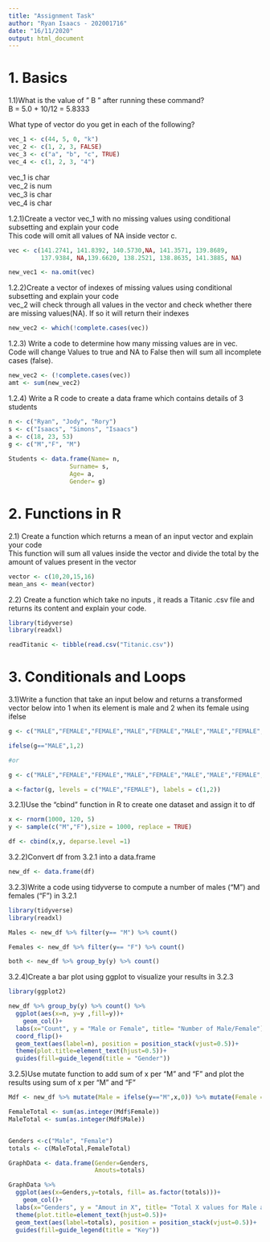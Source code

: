 ```yaml
---
title: "Assignment Task"
author: "Ryan Isaacs - 202001716"
date: "16/11/2020"
output: html_document
---
```


# 1. Basics


1.1)What is the value of " B " after running these command?  
B = 5.0 + 10/12 = 5.8333

What type of vector do you get in each of the following?  
```r
vec_1 <- c(44, 5, 0, "k")
vec_2 <- c(1, 2, 3, FALSE)
vec_3 <- c("a", "b", "c", TRUE)
vec_4 <- c(1, 2, 3, "4")
```

vec_1 is char   
vec_2 is num  
vec_3 is char  
vec_4 is char
  
  
1.2.1)Create a vector vec_1 with no missing values using conditional subsetting and explain your code  
This code will omit all values of NA inside vector c.
```r
vec <- c(141.2741, 141.8392, 140.5730,NA, 141.3571, 139.8689, 
         137.9384, NA,139.6620, 138.2521, 138.8635, 141.3885, NA)

new_vec1 <- na.omit(vec)

```


1.2.2)Create a vector of indexes of missing values using conditional subsetting and explain your code  
vec_2 will check through all values in the vector and check whether there are missing values(NA). If so it will return their indexes  
```r

new_vec2 <- which(!complete.cases(vec))


```
  
1.2.3) Write a code to determine how many missing values are in vec.  
Code will change Values to true and NA to False then will sum all incomplete cases (false).
```r

new_vec2 <- (!complete.cases(vec))  
amt <- sum(new_vec2)

```

  
1.2.4) Write a R code to create a data frame which contains details of 3 students  
```r

n <- c("Ryan", "Jody", "Rory")  
s <- c("Isaacs", "Simons", "Isaacs")  
a <- c(18, 23, 53)  
g <- c("M","F", "M")  
  
Students <- data.frame(Name= n,
                 Surname= s,
                 Age= a,
                 Gender= g)

```


# 2. Functions in R  


2.1) Create a function which returns a mean of an input vector and explain your code  
This function will sum all values inside the vector and divide the total by the amount of values present in the vector
```r

vector <- c(10,20,15,16) 
mean_ans <- mean(vector) 

```

 
2.2) Create a function which take no inputs , it reads a Titanic .csv file and returns its content and explain your code.  
```r
library(tidyverse)  
library(readxl)

readTitanic <- tibble(read.csv("Titanic.csv"))

```
  
  
# 3. Conditionals and Loops
  
3.1)Write a function that take an input below and returns a transformed vector below into 1 when its element is male and 2 when its female using ifelse
```r

g <- c("MALE","FEMALE","FEMALE","MALE","FEMALE","MALE","MALE","FEMALE", "MALE","MALE","FEMALE","MALE","MALE","FEMALE","MALE","MALE","MALE")

ifelse(g=="MALE",1,2)

#or

g <- c("MALE","FEMALE","FEMALE","MALE","FEMALE","MALE","MALE","FEMALE", "MALE","MALE","FEMALE","MALE","MALE","FEMALE","MALE","MALE","MALE")

a <-factor(g, levels = c("MALE","FEMALE"), labels = c(1,2))

```

    
3.2.1)Use the "cbind " function in R to create one dataset and assign it to df
```r
x <- rnorm(1000, 120, 5)
y <- sample(c("M","F"),size = 1000, replace = TRUE)

df <- cbind(x,y, deparse.level =1)

```
  
  
3.2.2)Convert df from 3.2.1 into a data.frame
```r

new_df <- data.frame(df)

```
  
  
3.2.3)Write a code using tidyverse to compute a number of males ("M") and females ("F") in 3.2.1
```r
library(tidyverse)
library(readxl)

Males <- new_df %>% filter(y== "M") %>% count()

Females <- new_df %>% filter(y== "F") %>% count()

both <- new_df %>% group_by(y) %>% count()


```
  
  
3.2.4)Create a bar plot using ggplot to visualize your results in 3.2.3
```r

library(ggplot2)

new_df %>% group_by(y) %>% count() %>% 
  ggplot(aes(x=n, y=y ,fill=y))+
    geom_col()+
  labs(x="Count", y = "Male or Female", title= "Number of Male/Female")+
  coord_flip()+
  geom_text(aes(label=n), position = position_stack(vjust=0.5))+
  theme(plot.title=element_text(hjust=0.5))+
  guides(fill=guide_legend(title = "Gender"))
```

3.2.5)Use mutate function to add sum of x per "M" and "F" and plot the results using sum of x per "M" and "F"
```r



Mdf <- new_df %>% mutate(Male = ifelse(y=="M",x,0)) %>% mutate(Female = ifelse(y=="F",x, 0))

FemaleTotal <- sum(as.integer(Mdf$Female))
MaleTotal <- sum(as.integer(Mdf$Male))


Genders <-c("Male", "Female")
totals <- c(MaleTotal,FemaleTotal)

GraphData <- data.frame(Gender=Genders,
                        Amouts=totals)

GraphData %>% 
  ggplot(aes(x=Genders,y=totals, fill= as.factor(totals)))+
    geom_col()+
  labs(x="Genders", y = "Amout in X", title= "Total X values for Male and Female")+
  theme(plot.title=element_text(hjust=0.5))+
  geom_text(aes(label=totals), position = position_stack(vjust=0.5))+
  guides(fill=guide_legend(title = "Key"))




```

